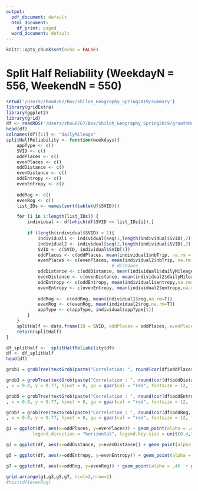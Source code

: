 ```yaml
---
output:
  pdf_document: default
  html_document:
    df_print: paged
  word_document: default
---
```


```r
knitr::opts_chunk$set(echo = FALSE)
```
# Split Half Reliability (WeekdayN = 556, WeekendN = 550)
```r
setwd('/Users/zhou0767/Box/Shiloh_Geography_Spring2019/summary')
library(gridExtra)
library(ggplot2)
library(grid)
df <- readRDS('/Users/zhou0767/Box/Shiloh_Geography_Spring2019/growthModel/regression_withBFI_withtestage_remove5.rds')
head(df)
colnames(df)[11] <- "dailyMileage"
splitHalfReliability <- function(weekdays){
    appType <- c()
    SVID <- c()
    oddPlaces <- c()
    evenPlaces <- c()
    oddDistance <- c()
    evenDistance <- c()
    oddEntropy <- c()
    evenEntropy <- c()
    
    oddRog <- c()
    evenRog <- c()
    list_IDs <- names(sort(table(df$SVID)))

    for (i in 1:length(list_IDs)) {
        individual <- df[which(df$SVID == list_IDs[i]),]
                                      
        if (length(individual$SVID) > 1){ 
            individual1 <- individual[seq(1,length(individual$SVID),2),]
            individual2 <- individual[seq(2,length(individual$SVID),2),]
            SVID <- c(SVID, individual$SVID[1])
            oddPlaces <- c(oddPlaces, mean(individual1$nbTrip, na.rm = T)) # number of places
            evenPlaces <- c(evenPlaces, mean(individual2$nbTrip, na.rm =T))
                                        # distance
            oddDistance <- c(oddDistance, mean(individual1$dailyMileage, na.rm=T))
            evenDistance <- c(evenDistance, mean(individual2$dailyMileage, na.rm=T))
            oddEntropy <- c(oddEntropy, mean(individual1$entropy,na.rm=T))
            evenEntropy <- c(evenEntropy, mean(individual2$entropy,na.rm=T))
            
            oddRog <-  c(oddRog, mean(individual1$rog,na.rm=T))
            evenRog <- c(evenRog, mean(individual2$rog,na.rm=T))
            appType <- c(appType, individual$appType[1])
        }
    }
    splitHalf <- data.frame(ID = SVID, oddPlaces = oddPlaces, evenPlaces = evenPlaces, oddDistance=oddDistance, evenDistance=evenDistance, oddEntropy = oddEntropy, evenEntropy = evenEntropy, oddRog = oddRog, evenRog = evenRog, appType = appType)
    return(splitHalf)
}

df_splitHalf <-  splitHalfReliability(df)
df <- df_splitHalf
head(df)

grob1 = grobTree(textGrob(paste("Correlation: ", round(cor(df$oddPlaces, df$evenPlaces), 4)), x = 0, y = 0.77, hjust = 0, gp = gpar(col = "red", fontsize = 12, fontface = "bold")))

grob3 = grobTree(textGrob(paste("Correlation : ", round(cor(df$oddDistance, df$evenDistance), 4))
, x = 0.0, y = 0.77, hjust = 0, gp = gpar(col = "red", fontsize = 12, fontface = "bold")))

grob5 = grobTree(textGrob(paste("Correlation : ", round(cor(df$oddEntropy, df$evenEntropy), 4))
, x = 0.0, y = 0.77, hjust = 0, gp = gpar(col = "red", fontsize = 12, fontface = "bold")))

grob7 = grobTree(textGrob(paste("Correlation : ", round(cor(df$oddRog, df$evenRog), 4))
, x = 0.0, y = 0.77, hjust = 0, gp = gpar(col = "red", fontsize = 12, fontface = "bold")))

g1 = ggplot(df, aes(x=oddPlaces, y=evenPlaces)) + geom_point(alpha = .4)  + geom_smooth(method=lm, se=FALSE) + annotation_custom(grob1) + theme(plot.title = element_text(hjust = 0.5)) + scale_y_continuous(name = "Even Number of Places", limits = c(0,8), breaks = seq(0, 8, 2)) + scale_x_continuous(name = "Odd Number of Places", limits = c(0,7), breaks = seq(0, 8, 2)) + theme(legend.title = element_blank())+ theme(legend.position = c(0.8, 0.1),
          legend.direction = "horizontal", legend.key.size = unit(0.4,"cm"), legend.key.width = unit(0.2,"cm"))

g3 = ggplot(df, aes(x=oddDistance, y=evenDistance)) + geom_point(alpha = .4)  + geom_smooth(method=lm, se=FALSE) + annotation_custom(grob3) + theme(plot.title = element_text(hjust = 0.5))  + scale_x_continuous(name = "odd  Distance (km)")  + theme(legend.position = "none") + scale_y_continuous(name = "even  Distance (km)")

g5 = ggplot(df, aes(x=oddEntropy, y=evenEntropy)) + geom_point(alpha = .4)  + geom_smooth(method=lm, se=FALSE) + annotation_custom(grob5) + theme(plot.title = element_text(hjust = 0.5)) + scale_x_continuous(name = "odd Entropy")+ theme(legend.position = "none") + scale_y_continuous(name = "even Entropy")

g7 = ggplot(df, aes(x=oddRog, y=evenRog)) + geom_point(alpha = .4)  + geom_smooth(method=lm, se=FALSE) + annotation_custom(grob7) + theme(plot.title = element_text(hjust = 0.5)) + scale_x_continuous(name = "odd Activity Space (km)")+ theme(legend.position = "none") + scale_y_continuous(name = "even Activity Space (km)")

grid.arrange(g1,g3,g5,g7, ncol=2,nrow=2)
#hist(df$evenRog)
```

